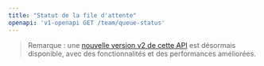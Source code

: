 ```yaml
---
title: "Statut de la file d'attente"
openapi: 'v1-openapi GET /team/queue-status'
---
```


> Remarque : une [nouvelle version v2 de cette API](/fr/api-reference/endpoint/queue-status) est désormais disponible, avec des fonctionnalités et des performances améliorées.